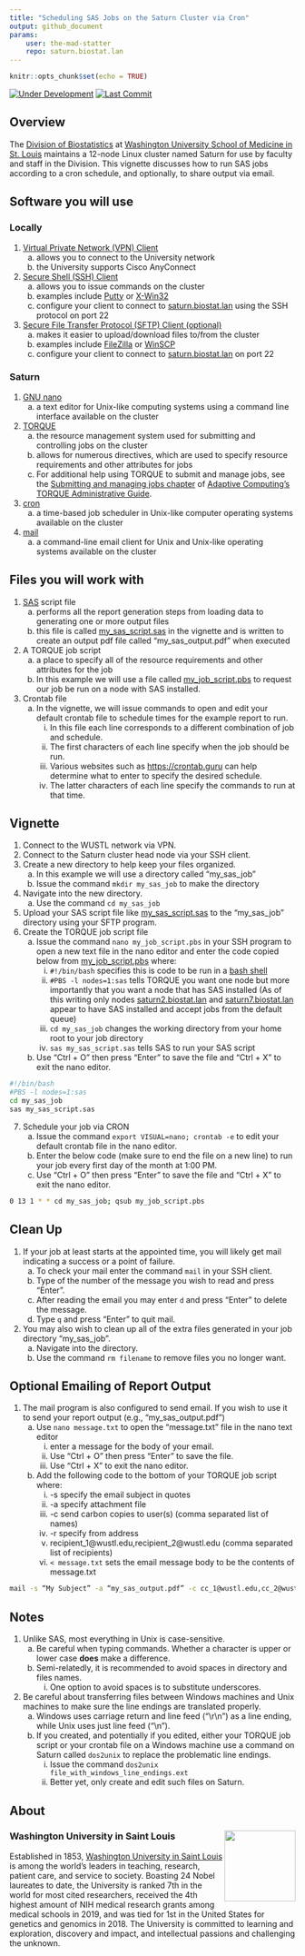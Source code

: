 ```yaml
---
title: "Scheduling SAS Jobs on the Saturn Cluster via Cron"
output: github_document
params:
    user: the-mad-statter
    repo: saturn.biostat.lan
---
```


```r
knitr::opts_chunk$set(echo = TRUE)
```

<!-- badges: start -->
[![Under Development](https://img.shields.io/badge/status-under%20development-red.svg)](https://github.com/`r params$user`/`r params$repo`)
[![Last Commit](https://img.shields.io/github/last-commit/`r params$user`/`r params$repo`.svg)](https://github.com/`r params$user`/`r params$repo`/commits/master)
<!-- badges: end -->

## Overview

The [Division of Biostatistics](https://biostatistics.wustl.edu/) at [Washington University School of Medicine in St. Louis](https://medicine.wustl.edu/) maintains a 12-node Linux cluster named Saturn for use by faculty and staff in the Division. This vignette discusses how to run SAS jobs according to a cron schedule, and optionally, to share output via email.

## Software you will use

### Locally

1. [Virtual Private Network (VPN) Client](https://en.wikipedia.org/wiki/Virtual_private_network)
    a. allows you to connect to the University network
    b. the University supports Cisco AnyConnect
2. [Secure Shell (SSH) Client](https://en.wikipedia.org/wiki/SSH_(Secure_Shell))
    a. allows you to issue commands on the cluster
    b. examples include [Putty](https://www.putty.org) or [X-Win32](https://www.starnet.com/xwin32)
    c. configure your client to connect to [saturn.biostat.lan](saturn.biostat.lan) using the SSH protocol on port 22
3. [Secure File Transfer Protocol (SFTP) Client (optional)](https://en.wikipedia.org/wiki/SSH_File_Transfer_Protocol)
    a. makes it easier to upload/download files to/from the cluster
    b. examples include [FileZilla](https://filezilla-project.org/) or [WinSCP](https://winscp.net/eng/index.php)
    c. configure your client to connect to [saturn.biostat.lan](saturn.biostat.lan) on port 22
    
### Saturn

1. [GNU nano](https://en.wikipedia.org/wiki/GNU_nano)
    a. a text editor for Unix-like computing systems using a command line interface available on the cluster
2. [TORQUE](https://en.wikipedia.org/wiki/TORQUE)
    a. the resource management system used for submitting and controlling jobs on the cluster
    b. allows for numerous directives, which are used to specify resource requirements and other attributes for jobs
    c. For additional help using TORQUE to submit and manage jobs, see the [Submitting and managing jobs chapter](http://docs.adaptivecomputing.com/torque/4-0-2/help.htm#topics/2-jobs/submittingManagingJobs.htm) of [Adaptive Computing’s TORQUE Administrative Guide](http://docs.adaptivecomputing.com/torque/4-0-2/help.htm#topics/0-about/coverPage.htm).
3. [cron](https://en.wikipedia.org/wiki/Cron)
    a. a time-based job scheduler in Unix-like computer operating systems available on the cluster
4. [mail](https://en.wikipedia.org/wiki/Mail_(Unix))
    a. a command-line email client for Unix and Unix-like operating systems available on the cluster
    
## Files you will work with

1. [SAS](https://en.wikipedia.org/wiki/SAS_(software)) script file
    a. performs all the report generation steps from loading data to generating one or more output files
    b. this file is called [my_sas_script.sas](my_sas_script.sas) in the vignette and is written to create an output pdf file called "my_sas_output.pdf" when executed
2. A TORQUE job script
    a. a place to specify all of the resource requirements and other attributes for the job
    a. In this example we will use a file called [my_job_script.pbs](my_job_script.pbs) to request our job be run on a node with SAS installed.
3. Crontab file
    a. In the vignette, we will issue commands to open and edit your default crontab file to schedule times for the example report to run.
        i. In this file each line corresponds to a different combination of job and schedule.
        ii. The first characters of each line specify when the job should be run.
        iii. Various websites such as [https://crontab.guru](https://crontab.guru) can help determine what to enter to specify the desired schedule.
        iv. The latter characters of each line specify the commands to run at that time.

## Vignette

1. Connect to the WUSTL network via VPN.
2. Connect to the Saturn cluster head node via your SSH client.
3. Create a new directory to help keep your files organized.
    a. In this example we will use a directory called “my_sas_job”
    b.	Issue the command `mkdir my_sas_job` to make the directory
4. Navigate into the new directory.
    a. Use the command `cd my_sas_job`
5. Upload your SAS script file like [my_sas_script.sas](my_sas_script.sas) to the “my_sas_job” directory using your SFTP program.
6. Create the TORQUE job script file
    a. Issue the command `nano my_job_script.pbs` in your SSH program to open a new text file in the nano editor and enter the code copied below from [my_job_script.pbs](my_job_script.pbs) where:
        i. `#!/bin/bash` specifies this is code to be run in a [bash shell](https://en.wikipedia.org/wiki/Bash_(Unix_shell))
        ii. `#PBS -l nodes=1:sas` tells TORQUE you want one node but more importantly that you want a node that has SAS installed (As of this writing only nodes [saturn2.biostat.lan](saturn2.biostat.lan) and [saturn7.biostat.lan](saturn7.biostat.lan) appear to have SAS installed and accept jobs from the default queue)
        iii. `cd my_sas_job` changes the working directory from your home root to your job directory
        iv. `sas my_sas_script.sas` tells SAS to run your SAS script
    b. Use "Ctrl + O” then press "Enter" to save the file and “Ctrl + X” to exit the nano editor.
    
```bash
#!/bin/bash
#PBS -l nodes=1:sas
cd my_sas_job
sas my_sas_script.sas
```

7. Schedule your job via CRON
    a. Issue the command `export VISUAL=nano; crontab -e` to edit your default crontab file in the nano editor.
    b. Enter the below code (make sure to end the file on a new line) to run your job every first day of the month at 1:00 PM.
    c. Use “Ctrl + O” then press "Enter" to save the file and “Ctrl + X” to exit the nano editor.
    
```bash
0 13 1 * * cd my_sas_job; qsub my_job_script.pbs

```

## Clean Up

1. If your job at least starts at the appointed time, you will likely get mail indicating a success or a point of failure.
    a. To check your mail enter the command `mail` in your SSH client.
    b. Type of the number of the message you wish to read and press "Enter".
    c. After reading the email you may enter `d` and press "Enter" to delete the message.
    d. Type `q` and press "Enter" to quit mail.
2. You may also wish to clean up all of the extra files generated in your job directory “my_sas_job”.
    a. Navigate into the directory.
    b. Use the command `rm filename` to remove files you no longer want.
    
## Optional Emailing of Report Output

1. The mail program is also configured to send email. If you wish to use it to send your report output (e.g., "my_sas_output.pdf")
    a. Use `nano message.txt` to open the "message.txt" file in the nano text editor
        i. enter a message for the body of your email.
        ii. Use “Ctrl + O” then press "Enter" to save the file.
        iii. Use “Ctrl + X” to exit the nano editor.
    b. Add the following code to the bottom of your TORQUE job script where:
        i. -s specify the email subject in quotes
        ii. -a specify attachment file
        iii. -c send carbon copies to user(s) (comma separated list of names)
        iv. -r specify from address
        v. recipient_1@wustl.edu,recipient_2@wustl.edu (comma separated list of recipients)
        vi. `< message.txt` sets the email message body to be the contents of message.txt

```bash
mail -s “My Subject” -a “my_sas_output.pdf” -c cc_1@wustl.edu,cc_2@wustl.edu -r ‘”Your Last Name, Your First Name” your_email@wustl.edu’ recipient_1@wustl.edu,recipient_2@wustl.edu < message.txt
```

## Notes

1. Unlike SAS, most everything in Unix is case-sensitive.
    a. Be careful when typing commands. Whether a character is upper or lower case **does** make a difference.
    b. Semi-relatedly, it is recommended to avoid spaces in directory and files names.
        i. One option to avoid spaces is to substitute underscores.
2. Be careful about transferring files between Windows machines and Unix machines to make sure the line endings are translated properly.
    a. Windows uses carriage return and line feed ("\\r\\n") as a line ending, while Unix uses just line feed ("\\n").
    b. If you created, and potentially if you edited, either your TORQUE job script or your crontab file on a Windows machine use a command on Saturn called `dos2unix` to replace the problematic line endings.
        i. Issue the command `dos2unix file_with_windows_line_endings.ext`
        ii. Better yet, only create and edit such files on Saturn.

## About

### Washington University in Saint Louis <img src="img/brookings_seal.png" align="right" width="125px"/>

Established in 1853, [Washington University in Saint Louis](https://www.wustl.edu) is among the world's leaders in teaching, research, patient care, and service to society. Boasting 24 Nobel laureates to date, the University is ranked 7th in the world for most cited researchers, received the 4th highest amount of NIH medical research grants among medical schools in 2019, and was tied for 1st in the United States for genetics and genomics in 2018. The University is committed to learning and exploration, discovery and impact, and intellectual passions and challenging the unknown.
